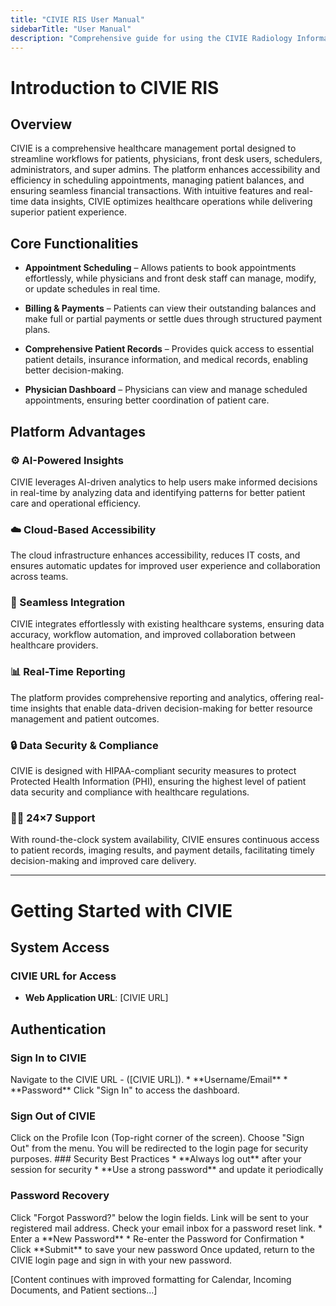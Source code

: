 ```yaml
---
title: "CIVIE RIS User Manual"
sidebarTitle: "User Manual" 
description: "Comprehensive guide for using the CIVIE Radiology Information System"
---
```


# Introduction to CIVIE RIS

## Overview

CIVIE is a comprehensive healthcare management portal designed to streamline workflows for patients, physicians, front desk users, schedulers, administrators, and super admins. The platform enhances accessibility and efficiency in scheduling appointments, managing patient balances, and ensuring seamless financial transactions. With intuitive features and real-time data insights, CIVIE optimizes healthcare operations while delivering superior patient experience.

## Core Functionalities

* **Appointment Scheduling** – Allows patients to book appointments effortlessly, while physicians and front desk staff can manage, modify, or update schedules in real time.

* **Billing & Payments** – Patients can view their outstanding balances and make full or partial payments or settle dues through structured payment plans.

* **Comprehensive Patient Records** – Provides quick access to essential patient details, insurance information, and medical records, enabling better decision-making.

* **Physician Dashboard** – Physicians can view and manage scheduled appointments, ensuring better coordination of patient care.

## Platform Advantages

### ⚙️ AI-Powered Insights
CIVIE leverages AI-driven analytics to help users make informed decisions in real-time by analyzing data and identifying patterns for better patient care and operational efficiency.

### ☁️ Cloud-Based Accessibility
The cloud infrastructure enhances accessibility, reduces IT costs, and ensures automatic updates for improved user experience and collaboration across teams.

### 🔗 Seamless Integration
CIVIE integrates effortlessly with existing healthcare systems, ensuring data accuracy, workflow automation, and improved collaboration between healthcare providers.

### 📊 Real-Time Reporting
The platform provides comprehensive reporting and analytics, offering real-time insights that enable data-driven decision-making for better resource management and patient outcomes.

### 🔒 Data Security & Compliance
CIVIE is designed with HIPAA-compliant security measures to protect Protected Health Information (PHI), ensuring the highest level of patient data security and compliance with healthcare regulations.

### 👩‍⚕️ 24×7 Support
With round-the-clock system availability, CIVIE ensures continuous access to patient records, imaging results, and payment details, facilitating timely decision-making and improved care delivery.

---

# Getting Started with CIVIE

## System Access

### CIVIE URL for Access
* **Web Application URL**: [CIVIE URL]

## Authentication

### Sign In to CIVIE

<Steps>
  <Step title="Open a Web Browser">
    Navigate to the CIVIE URL - ([CIVIE URL]).
  </Step>

  <Step title="Enter Your Credentials">
    * **Username/Email**
    * **Password**
  </Step>

  <Step title="Access Dashboard">
    Click "Sign In" to access the dashboard.
  </Step>
</Steps>

### Sign Out of CIVIE

<Steps>
  <Step title="Access Profile Menu">
    Click on the Profile Icon (Top-right corner of the screen).
  </Step>

  <Step title="Select Sign Out">
    Choose "Sign Out" from the menu.
  </Step>

  <Step title="Confirm Logout">
    You will be redirected to the login page for security purposes.
  </Step>
</Steps>

<Note>
  ### Security Best Practices
  * **Always log out** after your session for security
  * **Use a strong password** and update it periodically
</Note>

### Password Recovery

<Steps>
  <Step title="Initiate Password Reset">
    Click "Forgot Password?" below the login fields.
    Link will be sent to your registered mail address.
  </Step>

  <Step title="Check Email">
    Check your email inbox for a password reset link.
  </Step>

  <Step title="Reset Password">
    * Enter a **New Password**
    * Re-enter the Password for Confirmation
    * Click **Submit** to save your new password
  </Step>

  <Step title="Complete Reset">
    Once updated, return to the CIVIE login page and sign in with your new password.
  </Step>
</Steps>

[Content continues with improved formatting for Calendar, Incoming Documents, and Patient sections...]